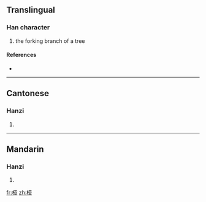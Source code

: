 {{also|椏}}
==Translingual==

===Han character===
{{Han char|rn=75|rad=木|as=06|sn=10|four=|canj=木一廿金 (DMTC)}}

# the forking branch of a tree

====References====
* {{Han ref|kx=0526.211|hdz=21195.041|uh=6860|ud=26720}}

----

==Cantonese==

===Hanzi===
{{yue-hanzi|jyut=|y=nga4|tra=椏}}

# {{defn|Cantonese}}

----

==Mandarin==

===Hanzi===
{{cmn-hanzi|tra=椏|pin=[[yá]] ([[ya2]])|wg=ya<sup>2</sup>}}

# {{defn|Mandarin}}

[[fr:桠]]
[[zh:桠]]